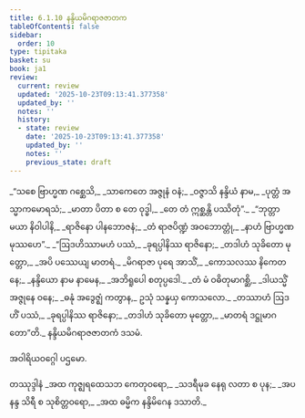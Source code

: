 ```yaml
---
title: 6.1.10 နန္ဒိယမိဂရာဇဇာတက
tableOfContents: false
sidebar:
  order: 10
type: tipitaka
basket: su
book: ja1
review:
  current: review
  updated: '2025-10-23T09:13:41.377358'
  updated_by: ''
  notes: ''
  history:
  - state: review
    date: '2025-10-23T09:13:41.377358'
    updated_by: ''
    notes: ''
    previous_state: draft
---
```



<ReviewStatus review={frontmatter.review} showDetails={true} />

<HypothesisAnnotation frontmatter={frontmatter} />

<DynamicBreadcrumb />

<Division number="71" book="ja1" e="ch" v="22" p="145">

<Paragraph number="1397" type="verses" book="ja1">
_“သစေ ဗြာဟ္မဏ ဂစ္ဆေသိ,_  
_သာကေတေ အဇ္ဇုနံ ဝနံ;_  
_ဝဇ္ဇာသိ နန္ဒိယံ နာမ,_  
_ပုတ္တံ အသ္မာကမောရသံ;_  
_မာတာ ပိတာ စ တေ ဝုဒ္ဓါ,_  
_တေ တံ ဣစ္ဆန္တိ ပဿိတုံ”._  

</Paragraph>

</Division>
<Division number="72" book="ja1" e="ch" v="22" p="145">

<Paragraph number="1398" type="verses" book="ja1">
_“ဘုတ္တာ မယာ နိဝါပါနိ,_  
_ရာဇိနော ပါနဘောဇနံ;_  
_တံ ရာဇပိဏ္ဍံ အဝဘောတ္တုံ,_  
_နာဟံ ဗြာဟ္မဏ မုဿဟေ”._  

</Paragraph>

</Division>
<Division number="73" book="ja1" e="ch" v="22" p="145">

<Paragraph number="1399" type="verses" book="ja1">
_“ဩဒဟိဿာမဟံ ပဿံ,_  
_ခုရပ္ပါနိဿ ရာဇိနော;_  
_တဒါဟံ သုခိတော မုတ္တော,_  
_အပိ ပဿေယျ မာတရံ._  

</Paragraph>

</Division>
<Division number="74" book="ja1" e="ch" v="22" p="145">

<Paragraph number="1400" type="verses" book="ja1">
_မိဂရာဇာ ပုရေ အာသိံ,_  
_ကောသလဿ နိကေတနေ;_  
_နန္ဒိယော နာမ နာမေန,_  
_အဘိရူပေါ စတုပ္ပဒေါ._  

</Paragraph>

</Division>
<Division number="75" book="ja1" e="ch" v="22" p="145">

<Paragraph number="1401" type="verses" book="ja1">
_တံ မံ ဝဓိတုမာဂစ္ဆိ,_  
_ဒါယသ္မိံ အဇ္ဇုနေ ဝနေ;_  
_ဓနုံ အဒွေဇ္ဈံ ကတွာန,_  
ဥသုံ သန္နယှ ကောသလော._  

</Paragraph>

</Division>
<Division number="76" book="ja1" e="ch" v="22" p="146">

<Paragraph number="1402" type="verses" book="ja1">
_တဿာဟံ ဩဒဟိံ ပဿံ,_  
_ခုရပ္ပါနိဿ ရာဇိနော;_  
_တဒါဟံ သုခိတော မုတ္တော,_  
_မာတရံ ဒဋ္ဌုမာဂတော”တိ._  


</Paragraph>
</Division>

<Paragraph number="1403" type="center" book="ja1">
နန္ဒိယမိဂရာဇဇာတကံ ဒသမံ.

  
အဝါရိယဝဂ္ဂေါ ပဌမော.



</Paragraph>

<Paragraph number="1404" type="center" book="ja1">
တဿုဒ္ဒါနံ


</Paragraph>

<Paragraph number="1405" type="verses" book="ja1">
_အထ ကုဇ္ဈရထေသဘ ကေတုဝရော,_  
_သဒရီမုခ နေရု လတာ စ ပုန;_  
_အပနန္ဒ သိရီ စ သုစိတ္တဝရော,_  
_အထ ဓမ္မိက နန္ဒိမိဂေန ဒသာတိ._
</Paragraph>